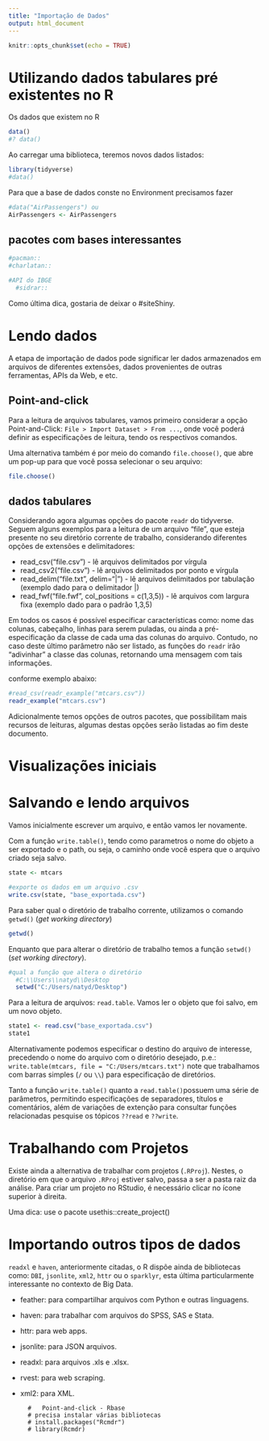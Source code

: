 ```yaml
---
title: "Importação de Dados"
output: html_document
---
```


```r
knitr::opts_chunk$set(echo = TRUE)
```


# Utilizando dados tabulares pré existentes no R

Os dados que existem no R
```r
data()
#? data()
```

Ao carregar uma biblioteca, teremos novos dados listados:
```r
library(tidyverse)
#data()
```

Para que a base de dados conste no Environment precisamos fazer

```r
#data("AirPassengers") ou
AirPassengers <- AirPassengers
```

## pacotes com bases interessantes

```r
#pacman::
#charlatan::

#API do IBGE
  #sidrar::
```

Como última dica, gostaria de deixar o #siteShiny.



# Lendo dados

A etapa de importação de dados pode significar ler dados armazenados em arquivos de diferentes extensões, dados provenientes de outras ferramentas, APIs da Web, e etc.

## Point-and-click
Para a leitura de arquivos tabulares, vamos primeiro considerar a opção Point-and-Click:
`File > Import Dataset > From ... `, onde você poderá definir as especificações de leitura, tendo os respectivos comandos.

Uma alternativa também é por meio do comando `file.choose()`, que abre um pop-up para que você possa selecionar o seu arquivo:


```r
file.choose()
```

##  dados tabulares
Considerando agora algumas opções do pacote `readr` do tidyverse. Seguem alguns exemplos para a leitura de um arquivo "file", que esteja presente no seu diretório corrente de trabalho, considerando diferentes opções de extensões e delimitadores:

* read_csv("file.csv") - lê arquivos delimitados por vírgula
* read_csv2("file.csv") - lê arquivos delimitados por ponto e vírgula
* read_delim("file.txt", delim="|") - lê arquivos delimitados por tabulação (exemplo dado para o delimitador |)
* read_fwf("file.fwf", col_positions = c(1,3,5)) - lê arquivos com largura fixa (exemplo dado para o padrão 1,3,5)

Em todos os casos é possível especificar características como: nome das colunas, cabeçalho, linhas para serem puladas, ou ainda a pré-especificação da classe de cada uma das colunas do arquivo. Contudo, no caso deste último parâmetro não ser listado, as funções do `readr` irão “adivinhar” a classe das colunas, retornando uma mensagem com tais informações.


conforme exemplo abaixo:

```r
#read_csv(readr_example("mtcars.csv"))
readr_example("mtcars.csv")
```

Adicionalmente temos opções de outros pacotes, que possibilitam mais recursos de leituras, algumas destas opções serão listadas ao fim deste documento.

# Visualizações iniciais



# Salvando e lendo arquivos

Vamos inicialmente escrever um arquivo, e então vamos ler novamente.

Com a função `write.table()`, tendo como parametros o nome do objeto a ser exportado e o path, ou seja, o caminho onde você espera que o arquivo criado seja salvo. 

```r
state <- mtcars

#exporte os dados em um arquivo .csv
write.csv(state, "base_exportada.csv")
```


Para saber qual o diretório de trabalho corrente, utilizamos o comando `getwd()` (*get working directory*) 

```r
getwd()
```

Enquanto que para alterar o diretório de trabalho temos a função `setwd()` (*set working directory*).


```r
#qual a função que altera o diretório
  #C:\\Users\\natyd\\Desktop
  setwd("C:/Users/natyd/Desktop")
```

Para a leitura de arquivos: `read.table`. Vamos ler o objeto que foi salvo, em um novo objeto.

```r
state1 <- read.csv("base_exportada.csv")
state1
```

Alternativamente podemos especificar o destino do arquivo de interesse, precedendo o nome do arquivo com o diretório desejado, p.e.: `write.table(mtcars, file = "C:/Users/mtcars.txt")` note que trabalhamos com barras simples (`/` ou `\\`) para especificação de diretórios.

Tanto a função `write.table()` quanto a `read.table()`possuem uma série de parâmetros, permitindo especificações de separadores, títulos e comentários, além de variações de extenção para consultar funções relacionadas pesquise os tópicos `??read` e `??write`.


# Trabalhando com Projetos

Existe ainda a alternativa de trabalhar com projetos (`.RProj`). Nestes, o diretório em que o arquivo `.RProj` estiver salvo, passa a ser a pasta raiz da análise. Para criar um projeto no RStudio, é necessário clicar no ícone superior à direita. 

Uma dica: use o pacote usethis::create_project()


# Importando outros tipos de dados

 `readxl` e `haven`, anteriormente citadas, o R dispõe ainda de bibliotecas como: `DBI`, `jsonlite`, `xml2`, `httr` ou o `sparklyr`, esta última particularmente interessante no contexto de Big Data.
 
- feather: para compartilhar arquivos com Python e outras linguagens.
- haven: para trabalhar com arquivos do SPSS, SAS e Stata.
- httr: para web apps.
- jsonlite: para JSON arquivos.
- readxl: para arquivos .xls e .xlsx.
- rvest: para web scraping.
- xml2: para XML.



        #	Point-and-click - Rbase
        # precisa instalar várias bibliotecas
        # install.packages("Rcmdr")
        # library(Rcmdr)
